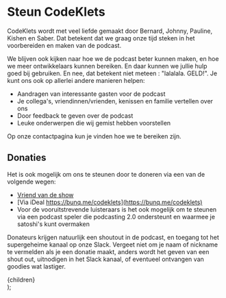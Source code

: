 
# Steun CodeKlets

CodeKlets wordt met veel liefde gemaakt door Bernard, Johnny, Pauline, Kishen en Saber. Dat betekent dat we graag onze tijd steken in het voorbereiden en maken van de podcast.

We blijven ook kijken naar hoe we de podcast beter kunnen maken, en hoe we meer ontwikkelaars kunnen bereiken. En daar kunnen we jullie hulp goed bij gebruiken. En nee, dat betekent niet
meteen : "lalalala. GELD!". Je kunt ons ook op allerlei andere manieren helpen:

- Aandragen van interessante gasten voor de podcast
- Je collega's, vriendinnen/vrienden, kenissen en familie vertellen over ons
- Door feedback te geven over de podcast
- Leuke onderwerpen die wij gemist hebben voorstellen

Op onze <Link href="/contact">contactpagina</Link> kun je vinden hoe we te bereiken zijn.

## Donaties

Het is ook mogelijk om ons te steunen door te doneren via een van de volgende wegen:

- [Vriend van de show](https://vriendvandeshow.nl/codeklets/donateurs)
- [Via iDeal https://bunq.me/codeklets](https://bunq.me/codeklets)
- Voor de vooruitstrevende luisteraars is het ook mogelijk om te steunen via een podcast speler die podcasting 2.0 ondersteunt en waarmee je satoshi's kunt overmaken

Donateurs krijgen natuurlijk een shoutout in de podcast, en toegang tot het supergeheime kanaal op onze Slack. Vergeet niet om je naam of nickname te vermelden als je een donatie maakt, anders wordt het geven van een shout out, uitnodigen in het Slack kanaal, of eventueel ontvangen van goodies wat lastiger.

  <Layout preview={preview}>
    <Container>
      <article className="prose lg:prose-xl">{children}</article>
    </Container>
  </Layout>
);
